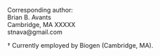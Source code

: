 
\begin{centering}

$ $

\vspace{1.0 cm}

\LARGE

{\bf Joint Intensity Fusion}

\vspace{0.2 cm}

\normalsize

Brian B. Avants$^{1\dagger}$,
Nicholas J. Tustison$^{2}$,
\ldots$^{3}$

\vspace{0.5 cm}

\small

$^1$Department of Radiology, University of Pennsylvania, Philadelphia, PA

$^2$Department of Radiology and Medical Imaging, University of Virginia, Charlottesville, VA

$^3$Some other institution

\end{centering}

\vspace{6.0 cm}

\small

Corresponding author: \
Brian B. Avants \
Cambridge, MA  XXXXX \
stnava@gmail.com \

\noindent\rule{4cm}{0.4pt}

\footnotesize

${\dagger}$ Currently employed by Biogen (Cambridge, MA).  

\newpage

\normalsize

